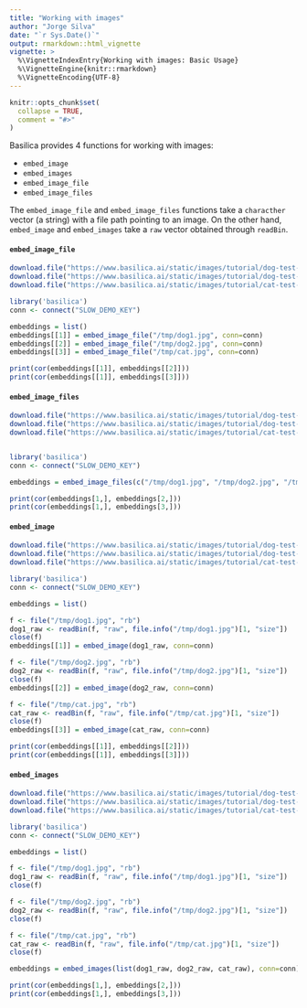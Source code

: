 ```yaml
---
title: "Working with images"
author: "Jorge Silva"
date: "`r Sys.Date()`"
output: rmarkdown::html_vignette
vignette: >
  %\VignetteIndexEntry{Working with images: Basic Usage}
  %\VignetteEngine{knitr::rmarkdown}
  %\VignetteEncoding{UTF-8}
---
```


```r
knitr::opts_chunk$set(
  collapse = TRUE,
  comment = "#>"
)
```

Basilica provides 4 functions for working with images:

- `embed_image`
- `embed_images`
- `embed_image_file`
- `embed_image_files`

The `embed_image_file` and `embed_image_files` functions take a `characther` vector
(a string) with a file path pointing to an image. On the other hand, `embed_image`
and `embed_images` take a `raw` vector obtained through `readBin`.

#### `embed_image_file`

```r
download.file("https://www.basilica.ai/static/images/tutorial/dog-test-1.jpg", "/tmp/dog1.jpg")
download.file("https://www.basilica.ai/static/images/tutorial/dog-test-2.jpg", "/tmp/dog2.jpg")
download.file("https://www.basilica.ai/static/images/tutorial/cat-test-1.jpg", "/tmp/cat.jpg")

library('basilica')
conn <- connect("SLOW_DEMO_KEY")

embeddings = list()
embeddings[[1]] = embed_image_file("/tmp/dog1.jpg", conn=conn)
embeddings[[2]] = embed_image_file("/tmp/dog2.jpg", conn=conn)
embeddings[[3]] = embed_image_file("/tmp/cat.jpg", conn=conn)

print(cor(embeddings[[1]], embeddings[[2]]))
print(cor(embeddings[[1]], embeddings[[3]]))
```

#### `embed_image_files`

```r
download.file("https://www.basilica.ai/static/images/tutorial/dog-test-1.jpg", "/tmp/dog1.jpg")
download.file("https://www.basilica.ai/static/images/tutorial/dog-test-2.jpg", "/tmp/dog2.jpg")
download.file("https://www.basilica.ai/static/images/tutorial/cat-test-1.jpg", "/tmp/cat.jpg")


library('basilica')
conn <- connect("SLOW_DEMO_KEY")

embeddings = embed_image_files(c("/tmp/dog1.jpg", "/tmp/dog2.jpg", "/tmp/cat.jpg"), conn=conn)

print(cor(embeddings[1,], embeddings[2,]))
print(cor(embeddings[1,], embeddings[3,]))
```

#### `embed_image`

```r
download.file("https://www.basilica.ai/static/images/tutorial/dog-test-1.jpg", "/tmp/dog1.jpg")
download.file("https://www.basilica.ai/static/images/tutorial/dog-test-2.jpg", "/tmp/dog2.jpg")
download.file("https://www.basilica.ai/static/images/tutorial/cat-test-1.jpg", "/tmp/cat.jpg")

library('basilica')
conn <- connect("SLOW_DEMO_KEY")

embeddings = list()

f <- file("/tmp/dog1.jpg", "rb")
dog1_raw <- readBin(f, "raw", file.info("/tmp/dog1.jpg")[1, "size"])
close(f)
embeddings[[1]] = embed_image(dog1_raw, conn=conn)

f <- file("/tmp/dog2.jpg", "rb")
dog2_raw <- readBin(f, "raw", file.info("/tmp/dog2.jpg")[1, "size"])
close(f)
embeddings[[2]] = embed_image(dog2_raw, conn=conn)

f <- file("/tmp/cat.jpg", "rb")
cat_raw <- readBin(f, "raw", file.info("/tmp/cat.jpg")[1, "size"])
close(f)
embeddings[[3]] = embed_image(cat_raw, conn=conn)

print(cor(embeddings[[1]], embeddings[[2]]))
print(cor(embeddings[[1]], embeddings[[3]]))
```

#### `embed_images`

```r
download.file("https://www.basilica.ai/static/images/tutorial/dog-test-1.jpg", "/tmp/dog1.jpg")
download.file("https://www.basilica.ai/static/images/tutorial/dog-test-2.jpg", "/tmp/dog2.jpg")
download.file("https://www.basilica.ai/static/images/tutorial/cat-test-1.jpg", "/tmp/cat.jpg")

library('basilica')
conn <- connect("SLOW_DEMO_KEY")

embeddings = list()

f <- file("/tmp/dog1.jpg", "rb")
dog1_raw <- readBin(f, "raw", file.info("/tmp/dog1.jpg")[1, "size"])
close(f)

f <- file("/tmp/dog2.jpg", "rb")
dog2_raw <- readBin(f, "raw", file.info("/tmp/dog2.jpg")[1, "size"])
close(f)

f <- file("/tmp/cat.jpg", "rb")
cat_raw <- readBin(f, "raw", file.info("/tmp/cat.jpg")[1, "size"])
close(f)

embeddings = embed_images(list(dog1_raw, dog2_raw, cat_raw), conn=conn)

print(cor(embeddings[1,], embeddings[2,]))
print(cor(embeddings[1,], embeddings[3,]))
```
